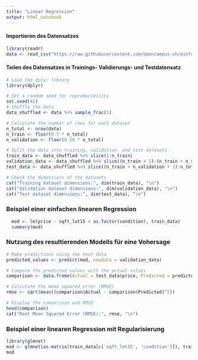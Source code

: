 ```yaml
---
title: "Linear Regression"
output: html_notebook
---
```


#### Importieren des Datensatzes
```r
library(readr)
data <- read_csv("https://raw.githubusercontent.com/opencampus-sh/einfuehrung-in-data-science-und-ml/main/house_pricing_data/house_pricing_train.csv")
```


#### Teilen des Datensatzes in Trainings- Validierungs- und Testdatensatz
```r
# Load the dplyr library
library(dplyr)

# Set a random seed for reproducibility
set.seed(42)
# Shuffle the data
data_shuffled <- data %>% sample_frac(1)

# Calculate the number of rows for each dataset
n_total <- nrow(data)
n_train <- floor(0.7 * n_total)
n_validation <- floor(0.20 * n_total)

# Split the data into training, validation, and test datasets
train_data <- data_shuffled %>% slice(1:n_train)
validation_data <- data_shuffled %>% slice((n_train + 1):(n_train + n_validation))
test_data <- data_shuffled %>% slice((n_train + n_validation + 1):n_total)

# Check the dimensions of the datasets
cat("Training dataset dimensions:", dim(train_data), "\n")
cat("Validation dataset dimensions:", dim(validation_data), "\n")
cat("Test dataset dimensions:", dim(test_data), "\n")

```



### Beispiel einer einfachen linearen Regression
```r
  mod <- lm(price ~ sqft_lot15 + as.factor(condition), train_data)
  summary(mod)

```

### Nutzung des resultierenden Modells für eine Vohersage
```r
# Make predictions using the test data
predicted_values <- predict(mod, newdata = validation_data)

# Compare the predicted values with the actual values
comparison <- data.frame(Actual = test_data$price, Predicted = predicted_values)

# Calculate the mean squared error (RMSE)
rmse <- sqrt(mean((comparison$Actual - comparison$Predicted)^2))

# Display the comparison and RMSE
head(comparison)
cat("Root Mean Squared Error (RMSE):", rmse, "\n")

```



### Beispiel einer linearen Regression mit Regularisierung
```r
library(glmnet)
mod <- glmnet(as.matrix(train_data[c('sqft_lot15', 'condition')]), train_data$price)
mod

```

